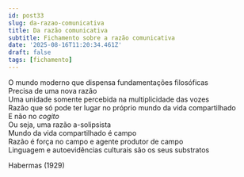 ```yaml
---
id: post33
slug: da-razao-comunicativa
title: Da razão comunicativa
subtitle: Fichamento sobre a razão comunicativa
date: '2025-08-16T11:20:34.461Z'
draft: false
tags: [fichamento]
---
```

O mundo moderno que dispensa fundamentações filosóficas  
Precisa de uma nova razão  
Uma unidade somente percebida na multiplicidade das vozes  
Razão que só pode ter lugar no próprio mundo da vida compartilhado  
E não no _cogito_  
Ou seja, uma razão a-solipsista  
Mundo da vida compartilhado é campo  
Razão é força no campo e agente produtor de campo  
Linguagem e autoevidências culturais são os seus substratos  

Habermas (1929)